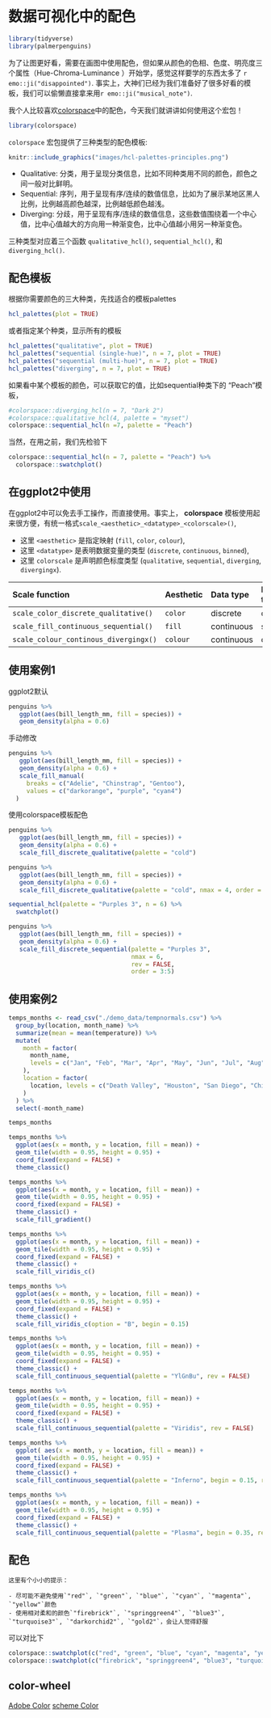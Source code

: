 # 数据可视化中的配色 {#ggplot2-colors}


```r
library(tidyverse)
library(palmerpenguins)
```


为了让图更好看，需要在画图中使用配色，但如果从颜色的色相、色度、明亮度三个属性（Hue-Chroma-Luminance ）开始学，感觉这样要学的东西太多了 `r emo::ji("disappointed")`. 事实上，大神们已经为我们准备好了很多好看的模板，我们可以偷懒直接拿来用`r emo::ji("musical_note")`.


我个人比较喜欢[colorspace](http://colorspace.r-forge.r-project.org/articles/color_spaces.html)中的配色，今天我们就讲讲如何使用这个宏包！

```r
library(colorspace)    
```



`colorspace` 宏包提供了三种类型的配色模板:

```r
knitr::include_graphics("images/hcl-palettes-principles.png")
```

- Qualitative: 分类，用于呈现分类信息，比如不同种类用不同的颜色，颜色之间一般对比鲜明。
- Sequential: 序列，用于呈现有序/连续的数值信息，比如为了展示某地区黑人比例，比例越高颜色越深，比例越低颜色越浅。
- Diverging: 分歧，用于呈现有序/连续的数值信息，这些数值围绕着一个中心值，比中心值越大的方向用一种渐变色，比中心值越小用另一种渐变色。

三种类型对应着三个函数 `qualitative_hcl()`, `sequential_hcl()`, 和 `diverging_hcl()`. 



## 配色模板

根据你需要颜色的三大种类，先找适合的模板palettes

```r
hcl_palettes(plot = TRUE)
```

或者指定某个种类，显示所有的模板
```r
hcl_palettes("qualitative", plot = TRUE)
hcl_palettes("sequential (single-hue)", n = 7, plot = TRUE)
hcl_palettes("sequential (multi-hue)", n = 7, plot = TRUE)
hcl_palettes("diverging", n = 7, plot = TRUE)
```

如果看中某个模板的颜色，可以获取它的值，比如sequential种类下的 "Peach"模板，

```r
#colorspace::diverging_hcl(n = 7, "Dark 2")
#colorspace::qualitative_hcl(4, palette = "myset")
colorspace::sequential_hcl(n =7, palette = "Peach")
```
当然，在用之前，我们先检验下

```r
colorspace::sequential_hcl(n = 7, palette = "Peach") %>% 
  colorspace::swatchplot()
```

## 在ggplot2中使用

在ggplot2中可以免去手工操作，而直接使用。事实上，
**colorspace** 模板使用起来很方便，有统一格式`scale_<aesthetic>_<datatype>_<colorscale>()`, 

- 这里 `<aesthetic>` 是指定映射 (`fill`, `color`, `colour`),
- 这里 `<datatype>` 是表明数据变量的类型 (`discrete`, `continuous`, `binned`), 
- 这里 `colorscale` 是声明颜色标度类型 (`qualitative`, `sequential`, `diverging`, `divergingx`).


|Scale function                       | Aesthetic | Data type  | Palette type |
|:-----------                         | :--------  | :--------- | :------------|
|`scale_color_discrete_qualitative()` | `color`    | discrete   | qualitative |
|`scale_fill_continuous_sequential()` | `fill`     | continuous | sequential |
|`scale_colour_continous_divergingx()` | `colour`   | continuous | diverging |


## 使用案例1

ggplot2默认
```r
penguins %>% 
   ggplot(aes(bill_length_mm, fill = species)) +
   geom_density(alpha = 0.6)
```

手动修改
```r
penguins %>% 
   ggplot(aes(bill_length_mm, fill = species)) +
   geom_density(alpha = 0.6) +
   scale_fill_manual(
     breaks = c("Adelie", "Chinstrap", "Gentoo"), 
     values = c("darkorange", "purple", "cyan4")
  )
```


使用colorspace模板配色
```r
penguins %>% 
   ggplot(aes(bill_length_mm, fill = species)) +
   geom_density(alpha = 0.6) +
   scale_fill_discrete_qualitative(palette = "cold")
```



```r
penguins %>% 
   ggplot(aes(bill_length_mm, fill = species)) +
   geom_density(alpha = 0.6) +
   scale_fill_discrete_qualitative(palette = "cold", nmax = 4, order = 2:4)
```
```r
sequential_hcl(palette = "Purples 3", n = 6) %>% 
  swatchplot()

penguins %>% 
   ggplot(aes(bill_length_mm, fill = species)) +
   geom_density(alpha = 0.6) +
   scale_fill_discrete_sequential(palette = "Purples 3", 
                                  nmax = 6, 
                                  rev = FALSE, 
                                  order = 3:5)

```




## 使用案例2

```r
temps_months <- read_csv("./demo_data/tempnormals.csv") %>%
  group_by(location, month_name) %>%
  summarize(mean = mean(temperature)) %>%
  mutate(
    month = factor(
      month_name,
      levels = c("Jan", "Feb", "Mar", "Apr", "May", "Jun", "Jul", "Aug", "Sep", "Oct", "Nov", "Dec")
    ),
    location = factor(
      location, levels = c("Death Valley", "Houston", "San Diego", "Chicago")
    )
  ) %>%
  select(-month_name)

temps_months
```





```r
temps_months %>% 
  ggplot(aes(x = month, y = location, fill = mean)) +
  geom_tile(width = 0.95, height = 0.95) +
  coord_fixed(expand = FALSE) +
  theme_classic()
```


```r
temps_months %>% 
  ggplot(aes(x = month, y = location, fill = mean)) +
  geom_tile(width = 0.95, height = 0.95) +
  coord_fixed(expand = FALSE) +
  theme_classic() +
  scale_fill_gradient()
```


```r
temps_months %>% 
  ggplot(aes(x = month, y = location, fill = mean)) +
  geom_tile(width = 0.95, height = 0.95) +
  coord_fixed(expand = FALSE) +
  theme_classic() +
  scale_fill_viridis_c()
```


```r
temps_months %>% 
  ggplot(aes(x = month, y = location, fill = mean)) +
  geom_tile(width = 0.95, height = 0.95) +
  coord_fixed(expand = FALSE) +
  theme_classic() +
  scale_fill_viridis_c(option = "B", begin = 0.15)
```


```r
temps_months %>% 
  ggplot(aes(x = month, y = location, fill = mean)) +
  geom_tile(width = 0.95, height = 0.95) +
  coord_fixed(expand = FALSE) +
  theme_classic() +
  scale_fill_continuous_sequential(palette = "YlGnBu", rev = FALSE)
```


```r
temps_months %>% 
  ggplot(aes(x = month, y = location, fill = mean)) +
  geom_tile(width = 0.95, height = 0.95) +
  coord_fixed(expand = FALSE) +
  theme_classic() +
  scale_fill_continuous_sequential(palette = "Viridis", rev = FALSE)
```


```r
temps_months %>% 
  ggplot( aes(x = month, y = location, fill = mean)) +
  geom_tile(width = 0.95, height = 0.95) +
  coord_fixed(expand = FALSE) +
  theme_classic() +
  scale_fill_continuous_sequential(palette = "Inferno", begin = 0.15, rev = FALSE)
```


```r
temps_months %>% 
  ggplot(aes(x = month, y = location, fill = mean)) +
  geom_tile(width = 0.95, height = 0.95) +
  coord_fixed(expand = FALSE) +
  theme_classic() +
  scale_fill_continuous_sequential(palette = "Plasma", begin = 0.35, rev = FALSE)
```

## 配色

```block
这里有个小小的提示：

- 尽可能不避免使用`"red"`, `"green"`, `"blue"`, `"cyan"`, `"magenta"`, `"yellow"`颜色
- 使用相对柔和的颜色`"firebrick"`, `"springgreen4"`, `"blue3"`, `"turquoise3"`, `"darkorchid2"`, `"gold2"`，会让人觉得舒服

```


可以对比下
```r
colorspace::swatchplot(c("red", "green", "blue", "cyan", "magenta", "yellow"))
colorspace::swatchplot(c("firebrick", "springgreen4", "blue3", "turquoise3", "darkorchid2", "gold2"))
```


## color-wheel

[Adobe Color](https://color.adobe.com/zh/create/color-wheel)
[scheme Color](https://schemecolor.com)
